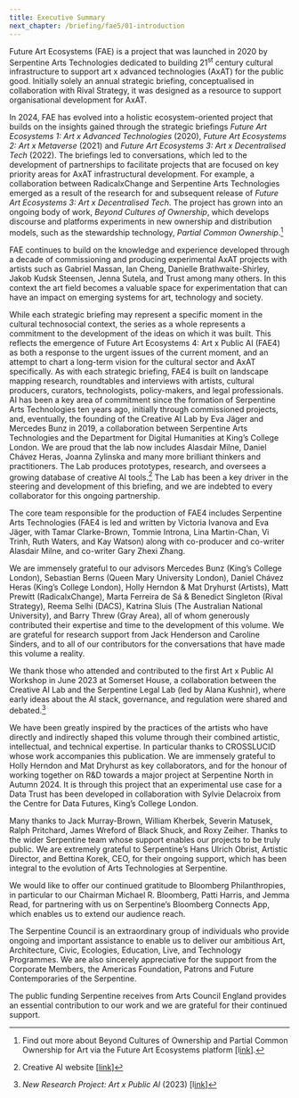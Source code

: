 ```yaml
---
title: Executive Summary
next_chapter: /briefing/fae5/01-introduction
---
```


<Box>

Future Art Ecosystems (FAE) is a project that was launched in 2020 by Serpentine Arts Technologies dedicated to building 21<sup>st</sup> century cultural infrastructure to support art x advanced technologies (AxAT) for the public good. Initially solely an annual strategic briefing, conceptualised in collaboration with Rival Strategy, it was designed as a resource to support organisational development for AxAT.

In 2024, FAE has evolved into a holistic ecosystem-oriented project that builds on the insights gained through the strategic briefings _Future Art Ecosystems 1: Art x Advanced Technologies_ (2020), _Future Art Ecosystems 2: Art x Metaverse_ (2021) and _Future Art Ecosystems 3: Art x Decentralised Tech_ (2022). The briefings led to conversations, which led to the development of partnerships to facilitate projects that are focused on key priority areas for AxAT infrastructural development. For example, a collaboration between RadicalxChange and Serpentine Arts Technologies emerged as a result of the research for and subsequent release of _Future Art Ecosystems 3: Art x Decentralised Tech_. The project has grown into an ongoing body of work, _Beyond Cultures of Ownership_, which develops discourse and platforms experiments in new ownership and distribution models, such as the stewardship technology, _Partial Common Ownership_.[^1]

FAE continues to build on the knowledge and experience developed through a decade of commissioning and producing experimental AxAT projects with artists such as Gabriel Massan, Ian Cheng, Danielle Brathwaite-Shirley, Jakob Kudsk Steensen, Jenna Sutela, and Trust among many others. In this context the art field becomes a valuable space for experimentation that can have an impact on emerging systems for art, technology and society.

While each strategic briefing may represent a specific moment in the cultural technosocial context, the series as a whole represents a commitment to the development of the ideas on which it was built. This reflects the emergence of Future Art Ecosystems 4: Art x Public AI (FAE4) as both a response to the urgent issues of the current moment, and an attempt to chart a long-term vision for the cultural sector and AxAT specifically. As with each strategic briefing, FAE4 is built on landscape mapping research, roundtables and interviews with artists, cultural producers, curators, technologists, policy-makers, and legal professionals. AI has been a key area of commitment since the formation of Serpentine Arts Technologies ten years ago, initially through commissioned projects, and, eventually, the founding of the Creative AI Lab by Eva Jäger and Mercedes Bunz in 2019, a collaboration between Serpentine Arts Technologies and the Department for Digital Humanities at King’s College London. We are proud that the lab now includes Alasdair Milne, Daniel Chávez Heras, Joanna Zylinska and many more brilliant thinkers and practitioners. The Lab produces prototypes, research, and oversees a growing database of creative AI tools.[^2] The Lab has been a key driver in the steering and development of this briefing, and we are indebted to every collaborator for this ongoing partnership.

The core team responsible for the production of FAE4 includes Serpentine Arts Technologies (FAE4 is led and written by Victoria Ivanova and Eva Jäger, with Tamar Clarke-Brown, Tommie Introna, Lina Martin-Chan, Vi Trinh, Ruth Waters, and Kay Watson) along with co-producer and co-writer Alasdair Milne, and co-writer Gary Zhexi Zhang.

We are immensely grateful to our advisors Mercedes Bunz (King’s College London), Sebastian Berns (Queen Mary University London), Daniel Chávez Heras (King’s College London), Holly Herndon & Mat Dryhurst (Artists), Matt Prewitt (RadicalxChange), Marta Ferreira de Sá & Benedict Singleton (Rival Strategy), Reema Selhi (DACS), Katrina Sluis (The Australian National University), and Barry Threw (Gray Area), all of whom generously contributed their expertise and time to the development of this volume. We are grateful for research support from Jack Henderson and Caroline Sinders, and to all of our contributors for the conversations that have made this volume a reality.

We thank those who attended and contributed to the first Art x Public AI Workshop in June 2023 at Somerset House, a collaboration between the Creative AI Lab and the Serpentine Legal Lab (led by Alana Kushnir), where early ideas about the AI stack, governance, and regulation were shared and debated.[^3]

We have been greatly inspired by the practices of the artists who have directly and indirectly shaped this volume through their combined artistic, intellectual, and technical expertise. In particular thanks to CROSSLUCID whose work accompanies this publication. We are immensely grateful to Holly Herndon and Mat Dryhurst as key collaborators, and for the honour of working together on R&D towards a major project at Serpentine North in Autumn 2024. It is through this project that an experimental use case for a Data Trust has been developed in collaboration with Sylvie Delacroix from the Centre for Data Futures, King’s College London.

Many thanks to Jack Murray-Brown, William Kherbek, Severin Matusek, Ralph Pritchard, James Wreford of Black Shuck, and Roxy Zeiher. Thanks to the wider Serpentine team whose support enables our projects to be truly public. We are extremely grateful to Serpentine’s Hans Ulrich Obrist, Artistic Director, and Bettina Korek, CEO, for their ongoing support, which has been integral to the evolution of Arts Technologies at Serpentine.

We would like to offer our continued gratitude to Bloomberg Philanthropies, in particular to our Chairman Michael R. Bloomberg, Patti Harris, and Jemma Read, for partnering with us on Serpentine’s Bloomberg Connects App, which enables us to extend our audience reach.

The Serpentine Council is an extraordinary group of individuals who provide ongoing and important assistance to enable us to deliver our ambitious Art, Architecture, Civic, Ecologies, Education, Live, and Technology Programmes. We are also sincerely appreciative for the support from the Corporate Members, the Americas Foundation, Patrons and Future Contemporaries of the Serpentine.

The public funding Serpentine receives from Arts Council England provides an essential contribution to our work and we are grateful for their continued support.

</Box>

[^1]: Find out more about Beyond Cultures of Ownership and Partial Common Ownership for Art via the Future Art Ecosystems platform [l[ink](https://futureartecosystems.org/projects/)].
[^2]: Creative AI website [[link](https://creative-ai.org/)]
[^3]: _New Research Project: Art x Public AI_ (2023) [l[ink](https://kingsdh.net/2023/07/10/new-research-project-art-x-public-ai-2/)]
